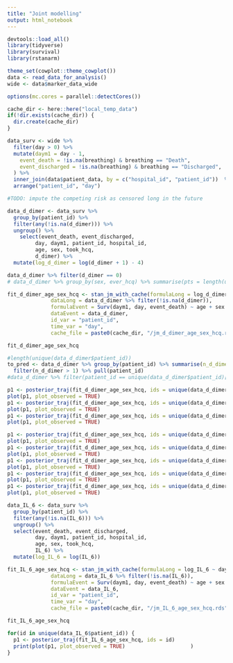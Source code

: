 ```yaml
---
title: "Joint modelling"
output: html_notebook
---
```


```r
devtools::load_all()
library(tidyverse)
library(survival)
library(rstanarm)

theme_set(cowplot::theme_cowplot())
data <- read_data_for_analysis()
wide <- data$marker_data_wide

options(mc.cores = parallel::detectCores())

cache_dir <- here::here("local_temp_data")
if(!dir.exists(cache_dir)) {
  dir.create(cache_dir)
}

```

```r

data_surv <- wide %>%  
  filter(day > 0) %>%
  mutate(daym1 = day - 1,
    event_death = !is.na(breathing) & breathing == "Death",
    event_discharged = !is.na(breathing) & breathing == "Discharged",
  ) %>%
  inner_join(data$patient_data, by = c("hospital_id", "patient_id"))  %>%
  arrange("patient_id", "day")

#TODO: impute the competing risk as censored long in the future
```

```r
data_d_dimer <- data_surv %>%
  group_by(patient_id) %>%
  filter(any(!is.na(d_dimer))) %>%
  ungroup() %>%
    select(event_death, event_discharged, 
         day, daym1, patient_id, hospital_id, 
         age, sex, took_hcq,
         d_dimer) %>%
  mutate(log_d_dimer = log(d_dimer + 1) - 4)

data_d_dimer %>% filter(d_dimer == 0)
# data_d_dimer %>% group_by(sex, ever_hcq) %>% summarise(pts = length(unique(patient_id)), n_dimer = sum(!is.na(d_dimer)))

fit_d_dimer_age_sex_hcq <- stan_jm_with_cache(formulaLong = log_d_dimer ~ day + (1  | patient_id),
              dataLong = data_d_dimer %>% filter(!is.na(d_dimer)),
              formulaEvent = Surv(daym1, day, event_death) ~ age + sex + took_hcq,
              dataEvent = data_d_dimer,
              id_var = "patient_id",
              time_var = "day",
              cache_file = paste0(cache_dir, "/jm_d_dimer_age_sex_hcq.rds"))

fit_d_dimer_age_sex_hcq

#length(unique(data_d_dimer$patient_id))
to_pred <- data_d_dimer %>% group_by(patient_id) %>% summarise(n_d_dimer = sum(!is.na(d_dimer))) %>%
  filter(n_d_dimer > 1) %>% pull(patient_id)
#data_d_dimer %>% filter(patient_id == unique(data_d_dimer$patient_id)[31])

```
```r
p1 <- posterior_traj(fit_d_dimer_age_sex_hcq, ids = unique(data_d_dimer$patient_id)[1:11])
plot(p1, plot_observed = TRUE)                     
p1 <- posterior_traj(fit_d_dimer_age_sex_hcq, ids = unique(data_d_dimer$patient_id)[12:14])
plot(p1, plot_observed = TRUE)                     
p1 <- posterior_traj(fit_d_dimer_age_sex_hcq, ids = unique(data_d_dimer$patient_id)[15:18])
plot(p1, plot_observed = TRUE)                     

p1 <- posterior_traj(fit_d_dimer_age_sex_hcq, ids = unique(data_d_dimer$patient_id)[19:20])
plot(p1, plot_observed = TRUE)                     
p1 <- posterior_traj(fit_d_dimer_age_sex_hcq, ids = unique(data_d_dimer$patient_id)[21:22])
plot(p1, plot_observed = TRUE)                     
p1 <- posterior_traj(fit_d_dimer_age_sex_hcq, ids = unique(data_d_dimer$patient_id)[22:26])
plot(p1, plot_observed = TRUE)
p1 <- posterior_traj(fit_d_dimer_age_sex_hcq, ids = unique(data_d_dimer$patient_id)[27:29])
plot(p1, plot_observed = TRUE)                     
p1 <- posterior_traj(fit_d_dimer_age_sex_hcq, ids = unique(data_d_dimer$patient_id)[30:32])
plot(p1, plot_observed = TRUE)                     
```


```r
data_IL_6 <- data_surv %>%
  group_by(patient_id) %>%
  filter(any(!is.na(IL_6))) %>%
  ungroup() %>% 
  select(event_death, event_discharged, 
         day, daym1, patient_id, hospital_id, 
         age, sex, took_hcq,
         IL_6) %>%
  mutate(log_IL_6 = log(IL_6))

fit_IL_6_age_sex_hcq <- stan_jm_with_cache(formulaLong = log_IL_6 ~ day + (1 + day | patient_id),
              dataLong = data_IL_6 %>% filter(!is.na(IL_6)),
              formulaEvent = Surv(daym1, day, event_death) ~ age + sex + took_hcq,
              dataEvent = data_IL_6,
              id_var = "patient_id",
              time_var = "day",
              cache_file = paste0(cache_dir, "/jm_IL_6_age_sex_hcq.rds"))

fit_IL_6_age_sex_hcq

```
```r
for(id in unique(data_IL_6$patient_id)) {
  p1 <- posterior_traj(fit_IL_6_age_sex_hcq, ids = id)
  print(plot(p1, plot_observed = TRUE)                     )
}

```
